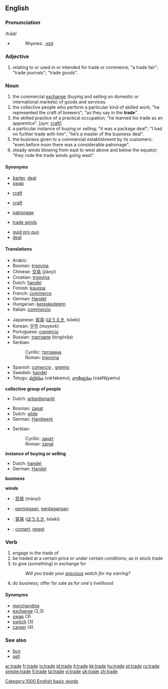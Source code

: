 {{wikipediapl}}
==English==

===Pronunciation===
{{wikipedia}}
/trād/
*{{audio|en-us-trade.ogg|Audio (US)}}
*:Rhymes: [[Rhymes:English:-eɪd|-eɪd]]

===Adjective===
{{en-adj|-}}

# relating to or used in or intended for trade or commerce; "a trade fair"; "trade journals"; "trade goods".

===Noun===
{{en-noun}}

# the commercial [[exchange]] (buying and selling on domestic or international markets) of goods and services.
# the collective people who perform a particular kind of skilled work; "he represented the craft of brewers"; "as they say in the '''trade'''".
# the skilled practice of a practical occupation; "he learned his trade as an apprentice". [''syn:'' [[craft]]]
# a particular instance of buying or selling; "it was a package deal"; "I had no further trade with him"; "he’s a master of the business deal".
# the business given to a commercial establishment by its customers: "even before noon there was a considerable patronage".
# steady winds blowing from east to west above and below the equator; "they rode the trade winds going west".

====Synonyms====
<!--DefB-->
*[[barter]], [[deal]]
*[[swap]]
<!--DefC-->
*[[craft]]
<!--DefD-->
*[[craft]]
<!--DefF-->
*[[patronage]]
<!--DefG-->
*[[trade winds]]

*[[quid pro quo]]
*[[deal]]

====Translations====
{{trans-top|exchange}}
*Arabic: {{ARchar|[[تجارة]]}} {{Unicode|(tijá:ra)}} {{f}}
*Bosnian: [[trgovina]] {{f}}
*Chinese: [[交易]] (jiāoyì)
*Croatian: [[trgovina]] {{f}}
*Dutch: [[handel]] {{m}}
*Finnish: [[kauppa]]
*French: [[commerce]] {{m}}
*German: [[Handel]] {{m}}
*Hungarian: [[kereskedelem]]
*Italian: [[commercio]] {{m}}
{{trans-mid}}
*Japanese: [[貿易]] ([[ぼうえき]], bōeki)
*Korean: [[무역]] (muyeok)
*Portuguese: [[comércio]] {{m}}
*Russian: [[торговля]] (torgóvlja) {{f}}
*Serbian:
*:Cyrillic: [[трговина]] {{f}}
*:Roman: [[trgovina]] {{f}}
*Spanish: [[comercio]] {{m}}, [[gremio]] {{m}}
*Swedish: [[handel]]
*Telugu: [[వర్తకము]] (vartakamu), [[వాణిజ్యము]] (vaaNijyamu)
{{trans-bottom}}

'''collective group of people'''
*Dutch: [[arbeidsmarkt]] {{f}}

{{trans-top|skilled practice}}
*Bosnian: [[zanat]] {{m}}
*Dutch: [[gilde]] {{m}}
*German: [[Handwerk]] {{n}}
{{trans-mid}}
*Serbian:
*:Cyrillic: [[занат]] {{m}}
*:Roman: [[zanat]] {{m}}
{{trans-bottom}}

'''instance of buying or selling'''
*Dutch: [[handel]] {{m}}
*German: [[Handel]] {{m}}

'''business'''

'''winds'''

{{checktrans}}
*{{ttbc|Chinese}}: [[贸易]] (màoyì)
*{{ttbc|Indonesian}}: [[niaga|perniagaan]], [[dagang|perdagangan]]
*{{ttbc|Japanese}}: [[貿易]] ([[ぼうえき]], bōeki)
*{{ttbc|Romanian}}: [[comerţ]], [[negoţ]]

===Verb===
{{en-verb|trad|ing}}

# <!--DefH-->engage in the trade of
# <!--DefI-->be traded at a certain price or under certain conditions; as in stock trade
# <!--DefJ-->to give (something) in exchange for
#:''Will you trade your [[precious]] watch for my earring?''
# <!--DefK-->do business; offer for sale as for one's livelihood

====Synonyms====
*[[merchandise]]
*[[exchange]] (2,3)
*[[swap]] (3)
*[[switch]] (3)
*[[career]] (4)

===See also===
* [[buy]]
* [[sell]]

[[Category:1000 English basic words]]

[[ar:trade]]
[[fr:trade]]
[[io:trade]]
[[id:trade]]
[[it:trade]]
[[kk:trade]]
[[hu:trade]]
[[pt:trade]]
[[ru:trade]]
[[simple:trade]]
[[fi:trade]]
[[ta:trade]]
[[vi:trade]]
[[uk:trade]]
[[zh:trade]]